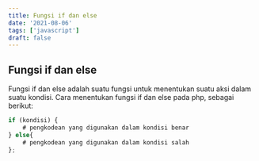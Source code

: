 ```yaml
---
title: Fungsi if dan else
date: '2021-08-06'
tags: ['javascript']
draft: false
---
```


## Fungsi if dan else

Fungsi if dan else adalah suatu fungsi untuk menentukan suatu aksi dalam suatu kondisi. Cara menentukan fungsi if dan else pada php, sebagai berikut:

```javascript
if (kondisi) {
	# pengkodean yang digunakan dalam kondisi benar
} else{
	# pengkodean yang digunakan dalam kondisi salah
};
```
